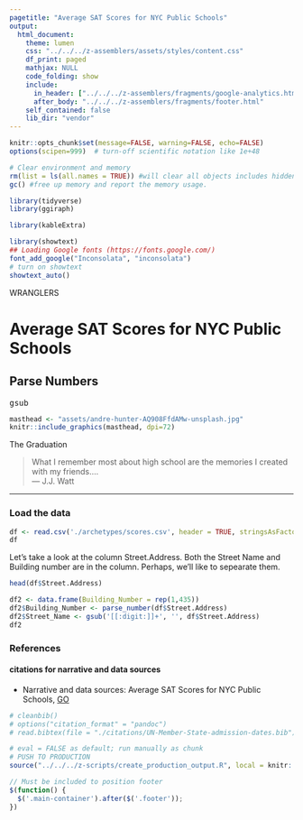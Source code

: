 ```yaml
---
pagetitle: "Average SAT Scores for NYC Public Schools"
output: 
  html_document:
    theme: lumen
    css: "../../../z-assemblers/assets/styles/content.css"
    df_print: paged
    mathjax: NULL
    code_folding: show
    include:
      in_header: ["../../../z-assemblers/fragments/google-analytics.html", "../../../z-assemblers/fragments/header.html"]
      after_body: "../../../z-assemblers/fragments/footer.html"
    self_contained: false
    lib_dir: "vendor"
---
```


```r

knitr::opts_chunk$set(message=FALSE, warning=FALSE, echo=FALSE)
options(scipen=999)  # turn-off scientific notation like 1e+48

# Clear environment and memory
rm(list = ls(all.names = TRUE)) #will clear all objects includes hidden objects.
gc() #free up memory and report the memory usage.

library(tidyverse)
library(ggiraph)

library(kableExtra)

library(showtext)
## Loading Google fonts (https://fonts.google.com/)
font_add_google("Inconsolata", "inconsolata")
# turn on showtext
showtext_auto()

```

<div class="activity">
WRANGLERS  
</div>

# Average SAT Scores for NYC Public Schools
## Parse Numbers
<kbd>
gsub
</kbd>

```r

masthead <- "assets/andre-hunter-AQ908FfdAMw-unsplash.jpg"
knitr::include_graphics(masthead, dpi=72)

```

<div class="figure-text">The Graduation</div>

> What I remember most about high school are the memories I created with my friends....\
--- J.J. Watt\

***

### Load the data

```r

df <- read.csv('./archetypes/scores.csv', header = TRUE, stringsAsFactors = FALSE)
df
```

Let's take a look at the column Street.Address. Both the Street Name and Building number are in the column. Perhaps, we'll like to sepearate them. 

```r

head(df$Street.Address)
```


```r
df2 <- data.frame(Building_Number = rep(1,435))
df2$Building_Number <- parse_number(df$Street.Address)
df2$Street_Name <- gsub('[[:digit:]]+', '', df$Street.Address)
df2

```

### References
#### citations for narrative and data sources
* Narrative and data sources: Average SAT Scores for NYC Public Schools, [GO](https://www.kaggle.com/nycopendata/high-schools){target="_blank"}

```r

# cleanbib()
# options("citation_format" = "pandoc")
# read.bibtex(file = "./citations/UN-Member-State-admission-dates.bib")

```


```r

# eval = FALSE as default; run manually as chunk
# PUSH TO PRODUCTION
source("../../../z-scripts/create_production_output.R", local = knitr::knit_global())

```


```js

// Must be included to position footer
$(function() {
  $('.main-container').after($('.footer'));
})

```

